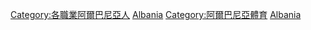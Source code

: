 {{Commons cat|Sportspeople from Albania}}

[[Category:各職業阿爾巴尼亞人|Category:各職業阿爾巴尼亞人]]
[[Category:各國運動員|Albania]]
[[Category:阿爾巴尼亞體育|Category:阿爾巴尼亞體育]]
[[Category:歐洲運動員|Albania]]